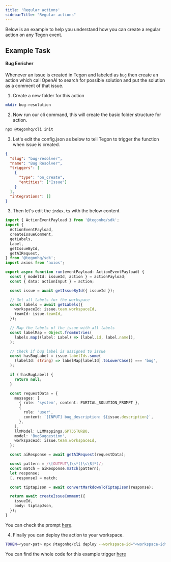 ```yaml
---
title: 'Regular actions'
sidebarTitle: "Regular actions"
---
```


Below is an example to help you understand how you can create a regular action on any Tegon event. 

## Example Task

#### Bug Enricher

Whenever an issue is created in Tegon and labeled as `bug` then create an action which call OpenAI to search for possible solution and put the solution as a comment of that issue. 

1.  Create a new folder for this action

```bash 
mkdir bug-resolution
```


2. Now run our cli command, this will create the basic folder structure for action.

```bash
npx @tegonhq/cli init
```

3. Let's edit the config.json as below to tell Tegon to trigger the function when issue is created.
```json bug-resolution/config.json
{
  "slug": "bug-resolver",
  "name": "Bug Resolver",
  "triggers": [
    {
      "type": "on_create",
      "entities": ["Issue"]
    }
  ],
  "integrations": []
}

```

3. Then let's edit the `index.ts` with the below content

```ts bug-resolution/index.ts
import { ActionEventPayload } from '@tegonhq/sdk';
import {
  ActionEventPayload,
  createIssueComment,
  getLabels,
  Label,
  getIssueById,
  getAIRequest,
} from '@tegonhq/sdk';
import axios from 'axios';

export async function run(eventPayload: ActionEventPayload) {
  const { modelId: issueId, action } = actionPayload;
  const { data: actionInput } = action;

  const issue = await getIssueById({ issueId });

  // Get all labels for the workspace
  const labels = await getLabels({
    workspaceId: issue.team.workspaceId,
    teamId: issue.teamId,
  });

  // Map the labels of the issue with all labels
  const labelMap = Object.fromEntries(
    labels.map((label: Label) => [label.id, label.name]),
  );

  // Check if bug label is assigned to issue
  const hasBugLabel = issue.labelIds.some(
    (labelId: string) => labelMap[labelId].toLowerCase() === 'bug',
  );

  if (!hasBugLabel) {
    return null;
  }

  const requestData = {
    messages: [
      { role: 'system', content: PARTIAL_SOLUTION_PROMPT },
      {
        role: 'user',
        content: `[INPUT] bug_description: ${issue.description}`,
      },
    ],
    llmModel: LLMMappings.GPT35TURBO,
    model: 'BugSuggestion',
    workspaceId: issue.team.workspaceId,
  };

  const aiResponse = await getAIRequest(requestData);

  const pattern = /\[OUTPUT\]\s*([\s\S]*)/;
  const match = aiResponse.match(pattern);
  let response;
  [, response] = match;

  const tiptapJson = await convertMarkdownToTiptapJson(response);

  return await createIssueComment({
    issueId,
    body: tiptapJson,
  });
}

```


You can check the prompt [here](https://github.com/tegonhq/tegon/blob/main/actions/bug-enricher/utils.ts).

4. Finally you can deploy the action to your workspace.

```bash
TOKEN=<your-pat> npx @tegonhq/cli deploy --workspace-id="<workspace-id>"
```

<Tip>You can find the whole code for this example trigger [here](https://github.com/tegonhq/tegon/tree/main/actions/bug-enricher)</Tip>
